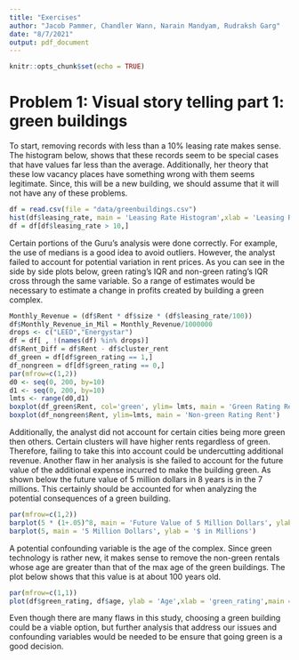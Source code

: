 ---
title: "Exercises"
author: "Jacob Pammer, Chandler Wann, Narain Mandyam, Rudraksh Garg"
date: "8/7/2021"
output: pdf_document
---

```{r setup, include=FALSE}
knitr::opts_chunk$set(echo = TRUE)
```

# Problem 1: Visual story telling part 1: green buildings

To start, removing records with less than a 10% leasing rate makes sense. The histogram below, shows that these records seem to be special cases that have values far less than the average. Additionally, her theory that these low vacancy places have something wrong with them seems legitimate. Since, this will be a new building, we should assume that it will not have any of these problems.

```{r Problem 1 1, echo=FALSE}
df = read.csv(file = "data/greenbuildings.csv")
hist(df$leasing_rate, main = 'Leasing Rate Histogram',xlab = 'Leasing Rate')
df = df[df$leasing_rate > 10,]

```
Certain portions of the Guru's analysis were done correctly. For example, the use of medians is a good idea to avoid outliers. However, the analyst failed to account for potential variation in rent prices. As you can see in the side by side plots below, green rating's IQR and non-green rating's IQR cross through the same variable. So a range of estimates would be necessary to estimate a change in profits created by building a green complex.

```{r Problem 1 2, echo=FALSE}
Monthly_Revenue = (df$Rent * df$size * (df$leasing_rate/100))
df$Monthly_Revenue_in_Mil = Monthly_Revenue/1000000
drops <- c("LEED","Energystar")
df = df[ , !(names(df) %in% drops)]
df$Rent_Diff = df$Rent - df$cluster_rent
df_green = df[df$green_rating == 1,]
df_nongreen = df[df$green_rating == 0,]
par(mfrow=c(1,2))
d0 <- seq(0, 200, by=10)
d1 <- seq(0, 200, by=10)
lmts <- range(d0,d1)
boxplot(df_green$Rent, col='green', ylim= lmts, main = 'Green Rating Rent')
boxplot(df_nongreen$Rent, ylim=lmts, main = 'Non-green Rating Rent')
```

Additionally, the analyst did not account for certain cities being more green then others. Certain clusters will have higher rents regardless of green. Therefore, failing to take this into account could be undercutting additional revenue.
Another flaw in her analysis is she failed to account for the future value of the additional expense incurred to make the building green. As shown below the future value of 5 million dollars in 8 years is in the 7 millions. This certainly should be accounted for when analyzing the potential consequences of a green building.

```{r Problem 1 3, echo=FALSE}
par(mfrow=c(1,2))
barplot(5 * (1+.05)^8, main = 'Future Value of 5 Million Dollars', ylab = '$ in Millions')
barplot(5, main = '5 Million Dollars', ylab = '$ in Millions')
```

A potential confounding variable is the age of the complex. Since green technology is rather new, it makes sense to remove the non-green rentals whose age are greater than that of the max age of the green buildings. The plot below shows that this value is at about 100 years old.

```{r Problem 1 4, echo=FALSE}
par(mfrow=c(1,1))
plot(df$green_rating, df$age, ylab = 'Age',xlab = 'green_rating',main = 'Age vs Green Rating')

```


Even though there are many flaws in this study, choosing a green building could be a viable option, but further
analysis that address our issues and confounding variables would be needed to be ensure that going green is a good decision.